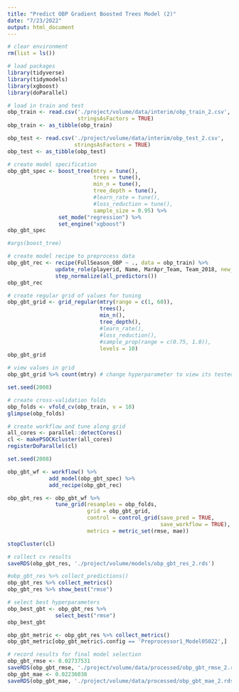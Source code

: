 ```yaml
---
title: "Predict OBP Gradient Boosted Trees Model (2)"
date: "7/23/2022"
output: html_document
---
```


```r
# clear environment
rm(list = ls())

# load packages
library(tidyverse)
library(tidymodels)
library(xgboost)
library(doParallel)
```

```r
# load in train and test
obp_train <- read.csv('./project/volume/data/interim/obp_train_2.csv', 
                      stringsAsFactors = TRUE)
obp_train <- as_tibble(obp_train)

obp_test <- read.csv('./project/volume/data/interim/obp_test_2.csv', 
                     stringsAsFactors = TRUE)
obp_test <- as_tibble(obp_test)
```

```r
# create model specification
obp_gbt_spec <- boost_tree(mtry = tune(),
                           trees = tune(),
                           min_n = tune(),
                           tree_depth = tune(),
                           #learn_rate = tune(),
                           #loss_reduction = tune(),
                           sample_size = 0.95) %>%
                set_mode("regression") %>%
                set_engine("xgboost")
obp_gbt_spec

#args(boost_tree)
```

```r
# create model recipe to preprocess data
obp_gbt_rec <- recipe(FullSeason_OBP ~ ., data = obp_train) %>%
               update_role(playerid, Name, MarApr_Team, Team_2018, new_role = "ID") %>%
               step_normalize(all_predictors())
obp_gbt_rec
```

```r
# create regular grid of values for tuning
obp_gbt_grid <- grid_regular(mtry(range = c(1, 60)),
                             trees(),
                             min_n(),
                             tree_depth(),
                             #learn_rate(),
                             #loss_reduction(),
                             #sample_prop(range = c(0.75, 1.0)),
                             levels = 10)
obp_gbt_grid
```

```r
# view values in grid
obp_gbt_grid %>% count(mtry) # change hyperparameter to view its tested values
```

```r
set.seed(2008)

# create cross-validation folds
obp_folds <- vfold_cv(obp_train, v = 10)
glimpse(obp_folds)
```

```r
# create workflow and tune along grid
all_cores <- parallel::detectCores()
cl <- makePSOCKcluster(all_cores)
registerDoParallel(cl)

set.seed(2008)

obp_gbt_wf <- workflow() %>%
             add_model(obp_gbt_spec) %>%
             add_recipe(obp_gbt_rec)

obp_gbt_res <- obp_gbt_wf %>%
               tune_grid(resamples = obp_folds,
                         grid = obp_gbt_grid,
                         control = control_grid(save_pred = TRUE,
                                                save_workflow = TRUE),
                         metrics = metric_set(rmse, mae))

stopCluster(cl)
```

```r
# collect cv results
saveRDS(obp_gbt_res, './project/volume/models/obp_gbt_res_2.rds')

#obp_gbt_res %>% collect_predictions()
obp_gbt_res %>% collect_metrics()
obp_gbt_res %>% show_best("rmse")
```

```r
# select best hyperparameters
obp_best_gbt <- obp_gbt_res %>%
               select_best("rmse")
obp_best_gbt
```

```r
obp_gbt_metric <- obp_gbt_res %>% collect_metrics()
obp_gbt_metric[obp_gbt_metric$.config == 'Preprocessor1_Model05022',]
```

```r
# record results for final model selection
obp_gbt_rmse <- 0.02737531
saveRDS(obp_gbt_rmse, './project/volume/data/processed/obp_gbt_rmse_2.rds')
obp_gbt_mae <- 0.02236038
saveRDS(obp_gbt_mae, './project/volume/data/processed/obp_gbt_mae_2.rds')
```


